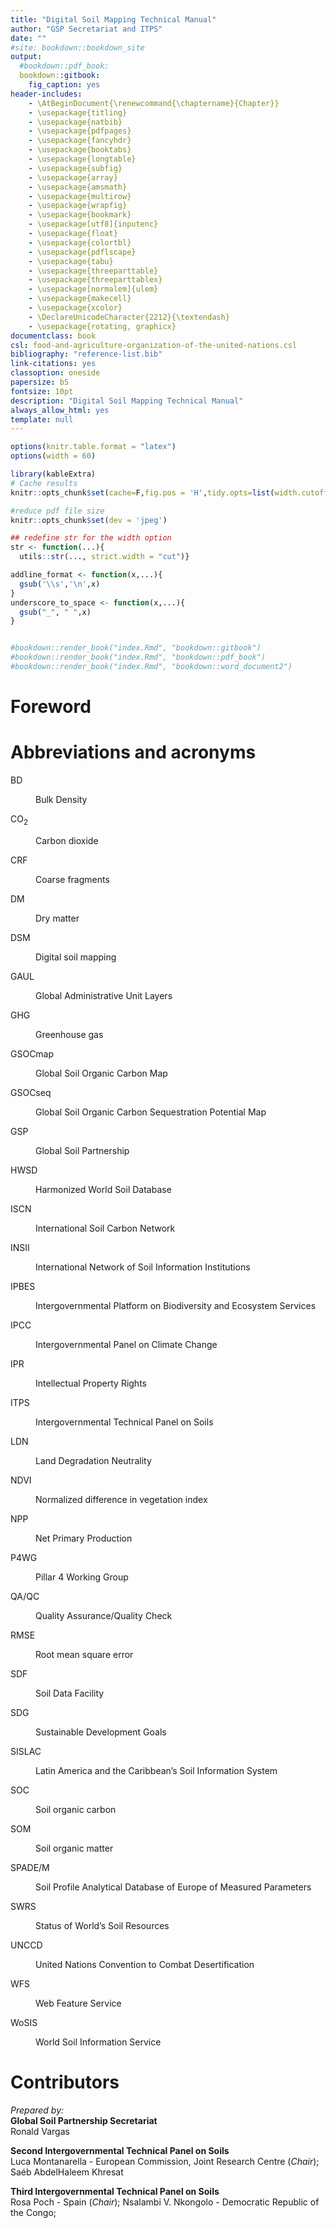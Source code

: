 ```yaml
--- 
title: "Digital Soil Mapping Technical Manual"
author: "GSP Secretariat and ITPS"
date: ""
#site: bookdown::bookdown_site
output: 
  #bookdown::pdf_book:
  bookdown::gitbook:
    fig_caption: yes
header-includes:
    - \AtBeginDocument{\renewcommand{\chaptername}{Chapter}}
    - \usepackage{titling}
    - \usepackage{natbib}
    - \usepackage{pdfpages}
    - \usepackage{fancyhdr}
    - \usepackage{booktabs}
    - \usepackage{longtable}
    - \usepackage{subfig}
    - \usepackage{array}
    - \usepackage{amsmath}
    - \usepackage{multirow}
    - \usepackage{wrapfig}
    - \usepackage{bookmark}
    - \usepackage[utf8]{inputenc}
    - \usepackage{float}
    - \usepackage{colortbl}
    - \usepackage{pdflscape}
    - \usepackage{tabu}
    - \usepackage{threeparttable}
    - \usepackage{threeparttablex}
    - \usepackage[normalem]{ulem}
    - \usepackage{makecell}
    - \usepackage{xcolor}
    - \DeclareUnicodeCharacter{2212}{\textendash}
    - \usepackage{rotating, graphicx}
documentclass: book
csl: food-and-agriculture-organization-of-the-united-nations.csl
bibliography: "reference-list.bib"
link-citations: yes
classoption: oneside
papersize: b5
fontsize: 10pt
description: "Digital Soil Mapping Technical Manual"
always_allow_html: yes
template: null
---
```



```r
options(knitr.table.format = "latex")
options(width = 60)

library(kableExtra)
# Cache results
knitr::opts_chunk$set(cache=F,fig.pos = 'H',tidy.opts=list(width.cutoff=40),tidy=FALSE, size="tiny", fig.cap = T)

#reduce pdf file size
knitr::opts_chunk$set(dev = 'jpeg')

## redefine str for the width option
str <- function(...){
  utils::str(..., strict.width = "cut")}

addline_format <- function(x,...){
  gsub('\\s','\n',x)
}
underscore_to_space <- function(x,...){
  gsub("_", " ",x)
}


#bookdown::render_book("index.Rmd", "bookdown::gitbook")
#bookdown::render_book("index.Rmd", "bookdown::pdf_book")
#bookdown::render_book("index.Rmd", "bookdown::word_document2")
```


\frontmatter
\addtocontents{toc}{\protect\hypersetup{hidelinks}}   
\addtocontents{lof}{\protect\hypersetup{hidelinks}}
\addtocontents{lot}{\protect\hypersetup{hidelinks}}
\tableofcontents
\listoffigures
\listoftables
\nopagebreak[4]

# Foreword {-}




# Abbreviations and acronyms {-}
BD

:   Bulk Density 

CO~2~

:   Carbon dioxide 

CRF

:   Coarse fragments 

DM

:   Dry matter 

DSM

:   Digital soil mapping 

GAUL

:   Global Administrative Unit Layers 

GHG

:   Greenhouse gas 

GSOCmap

:   Global Soil Organic Carbon Map

GSOCseq

:   Global Soil Organic Carbon Sequestration Potential Map

GSP

:   Global Soil Partnership

HWSD

:   Harmonized World Soil Database

ISCN

:   International Soil Carbon Network

INSII

:   International Network of Soil Information Institutions

IPBES

:   Intergovernmental Platform on Biodiversity and Ecosystem Services

IPCC

:   Intergovernmental Panel on Climate Change

IPR

:   Intellectual Property Rights

ITPS

:   Intergovernmental Technical Panel on Soils

LDN

:   Land Degradation Neutrality

NDVI

:   Normalized difference in vegetation index

NPP

:   Net Primary Production

P4WG

:   Pillar 4 Working Group

QA/QC

:   Quality Assurance/Quality Check

RMSE

:   Root mean square error

SDF

:   Soil Data Facility

SDG

:   Sustainable Development Goals 

SISLAC

:   Latin America and the Caribbean's Soil Information System

SOC

:   Soil organic carbon

SOM

:   Soil organic matter

SPADE/M

:   Soil Profile Analytical Database of Europe of Measured Parameters 

SWRS

:   Status of World's Soil Resources 

UNCCD

:   United Nations Convention to Combat Desertification

WFS

:   Web Feature Service 

WoSIS

:   World Soil Information Service 

# Contributors {-}

*Prepared by:*\
**Global Soil Partnership Secretariat**\
Ronald Vargas\


**Second Intergovernmental Technical Panel on Soils**\
Luca Montanarella - European Commission, Joint Research Centre
(*Chair*); Saéb AbdelHaleem Khresat 

**Third Intergovernmental Technical Panel on Soils**\
Rosa Poch - Spain (*Chair*); Nsalambi V. Nkongolo - Democratic Republic
of the Congo; 